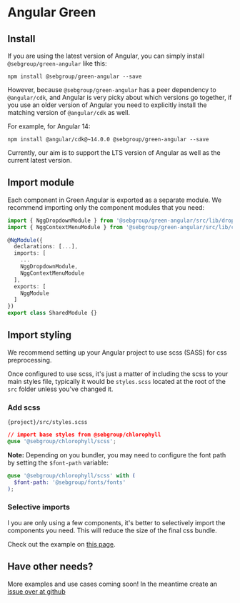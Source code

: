 
<Meta title="Get started" />

# Angular Green

## Install

If you are using the latest version of Angular, you can simply install `@sebgroup/green-angular` like this:

```
npm install @sebgroup/green-angular --save
```

However, because `@sebgroup/green-angular` has a peer dependency to `@angular/cdk`, and Angular is very picky about which versions go together, if you use an older version of Angular you need to explicitly install the matching version of `@angular/cdk` as well.

For example, for Angular 14:

```
npm install @angular/cdk@~14.0.0 @sebgroup/green-angular --save
```

Currently, our aim is to support the LTS version of Angular as well as the current latest version.

## Import module

Each component in Green Angular is exported as a separate module. We recommend importing only the component modules that you need:

```ts
import { NggDropdownModule } from '@sebgroup/green-angular/src/lib/dropdown'
import { NggContextMenuModule } from '@sebgroup/green-angular/src/lib/context-menu'

@NgModule({
  declarations: [...],
  imports: [
    ...
    NggDropdownModule,
    NggContextMenuModule
  ],
  exports: [
    NggModule
  ]
})
export class SharedModule {}
```

## Import styling

We recommend setting up your Angular project to use scss (SASS) for css preprocessing.

Once configured to use scss, it's just a matter of including the scss to your main styles file, typically it would be `styles.scss` located at the root of the `src` folder unless you've changed it.

### Add scss

`{project}/src/styles.scss`

```css
// import base styles from @sebgroup/chlorophyll
@use '@sebgroup/chlorophyll/scss';
```

**Note:** Depending on you bundler, you may need to configure the font path by setting the `$font-path` variable:

```scss
@use '@sebgroup/chlorophyll/scss' with (
  $font-path: '@sebgroup/fonts/fonts'
);
```

### Selective imports

I you are only using a few components, it's better to selectively import the components you need. This will reduce the size of the final css bundle.

Check out the example on [this page](https://storybook.seb.io/latest/chlorophyll/?path=/docs/get-started-use--page).

## Have other needs?

More examples and use cases coming soon! In the meantime create an [issue over at github](https://github.com/seb-oss/green/issues)
